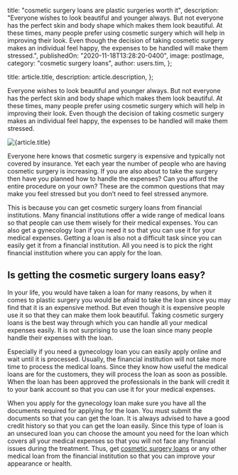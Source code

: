 
  title: "cosmetic surgery loans are plastic surgeries worth it",
  description:
    "Everyone wishes to look beautiful and younger always. But not everyone has the perfect skin and body shape which makes them look beautiful. At these times, many people prefer using cosmetic surgery which will help in improving their look. Even though the decision of taking cosmetic surgery makes an individual feel happy, the expenses to be handled will make them stressed.",
  publishedOn: "2020-11-18T13:28:20-0400",
  image: postImage,
  category: "cosmetic surgery loans",
  author: users.tim,
};

  title: article.title,
  description: article.description,
};


Everyone wishes to look beautiful and younger always. But not everyone has the perfect skin and body shape which makes them look beautiful. At these times, many people prefer using cosmetic surgery which will help in improving their look. Even though the decision of taking cosmetic surgery makes an individual feel happy, the expenses to be handled will make them stressed.

<Image src={postImage} alt={article.title} />

Everyone here knows that cosmetic surgery is expensive and typically not covered by insurance. Yet each year the number of people who are having cosmetic surgery is increasing. If you are also about to take the surgery then have you planned how to handle the expenses? Can you afford the entire procedure on your own? These are the common questions that may make you feel stressed but you don’t need to feel stressed anymore.

This is because you can get cosmetic surgery loans from financial institutions. Many financial institutions offer a wide range of medical loans so that people can use them wisely for their medical expenses. You can also get a gynecology loan if you need it so that you can use it for your medical expenses. Getting a loan is also not a difficult task since you can easily get it from a financial institution. All you need is to pick the right financial institution where you can apply for the loan.

## Is getting the cosmetic surgery loans easy?

In your life, you would have taken a loan for many reasons, by when it comes to plastic surgery you would be afraid to take the loan since you may find that it is an expensive method. But even though it is expensive people use it so that they can make them look beautiful. Taking cosmetic surgery loans is the best way through which you can handle all your medical expenses easily. It is not surprising to use the loan since many people handle their expenses with the loan.

Especially if you need a gynecology loan you can easily apply online and wait until it is processed. Usually, the financial institution will not take more time to process the medical loans. Since they know how useful the medical loans are for the customers, they will process the loan as soon as possible. When the loan has been approved the professionals in the bank will credit it to your bank account so that you can use it for your medical expenses.

When you apply for the gynecology loan make sure you have all the documents required for applying for the loan. You must submit the documents so that you can get the loan. It is always advised to have a good credit history so that you can get the loan easily. Since this type of loan is an unsecured loan you can choose the amount you need for the loan which covers all your medical expenses so that you will not face any financial issues during the treatment. Thus, get [cosmetic surgery loans](https://medical.tlc.com.au/cosmetic-surgery/) or any other medical loan from the financial institution so that you can improve your appearance or health.
